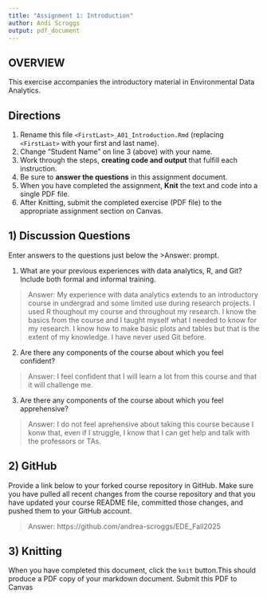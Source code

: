 ```yaml
---
title: "Assignment 1: Introduction"
author: Andi Scroggs
output: pdf_document
---
```


## OVERVIEW

This exercise accompanies the introductory material in Environmental Data Analytics. 

## Directions
1.  Rename this file `<FirstLast>_A01_Introduction.Rmd` (replacing `<FirstLast>` with your first and last name).
2.  Change "Student Name" on line 3 (above) with your name.
3.  Work through the steps, **creating code and output** that fulfill each instruction.
4.  Be sure to **answer the questions** in this assignment document.
5.  When you have completed the assignment, **Knit** the text and code into a single PDF file.
6.  After Knitting, submit the completed exercise (PDF file) to the appropriate assignment section on Canvas.


## 1) Discussion Questions
Enter answers to the questions just below the >Answer: prompt.

1. What are your previous experiences with data analytics, R, and Git? Include both formal and informal training.

> Answer: My experience with data analytics extends to an introductory course in undergrad and some limited use during research projects. I used R thoughout my course and throughout my research. I know the basics from the course and I taught myself what I needed to know for my research. I know how to make basic plots and tables but that is the extent of my knowledge. I have never used Git before. 

2. Are there any components of the course about which you feel confident?

> Answer: I feel confident that I will learn a lot from this course and that it will challenge me. 

3. Are there any components of the course about which you feel apprehensive?

> Answer: I do not feel aprehensive about taking this course because I konw that, even if I struggle, I know that I can get help and talk with the professors or TAs. 


## 2) GitHub

Provide a link below to your forked course repository in GitHub. Make sure you have pulled all recent changes from the course repository and that you have updated your course README file, committed those changes, and pushed them to your GitHub account. 

> Answer: https://github.com/andrea-scroggs/EDE_Fall2025

## 3) Knitting
When you have completed this document, click the `knit` button.This should produce a PDF copy of your markdown document. Submit this PDF to Canvas 
